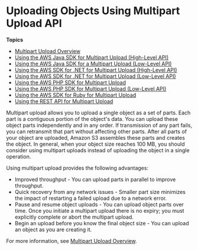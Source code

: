 # Uploading Objects Using Multipart Upload API<a name="uploadobjusingmpu"></a>

**Topics**
+ [Multipart Upload Overview](mpuoverview.mdx)
+ [Using the AWS Java SDK for Multipart Upload \(High\-Level API\)](usingHLmpuJava.mdx)
+ [Using the AWS Java SDK for a Multipart Upload \(Low\-Level API\)](mpListPartsJavaAPI.mdx)
+ [Using the AWS SDK for \.NET for Multipart Upload \(High\-Level API\)](usingHLmpuDotNet.mdx)
+ [Using the AWS SDK for \.NET for Multipart Upload \(Low\-Level API\)](usingLLmpuDotNet.mdx)
+ [Using the AWS PHP SDK for Multipart Upload](usingHLmpuPHP.mdx)
+ [Using the AWS PHP SDK for Multipart Upload \(Low\-Level API\)](usingLLmpuPHP.mdx)
+ [Using the AWS SDK for Ruby for Multipart Upload](uploadobjusingmpu-ruby-sdk.mdx)
+ [Using the REST API for Multipart Upload](UsingRESTAPImpUpload.mdx)

Multipart upload allows you to upload a single object as a set of parts\. Each part is a contiguous portion of the object's data\. You can upload these object parts independently and in any order\. If transmission of any part fails, you can retransmit that part without affecting other parts\. After all parts of your object are uploaded, Amazon S3 assembles these parts and creates the object\. In general, when your object size reaches 100 MB, you should consider using multipart uploads instead of uploading the object in a single operation\.

Using multipart upload provides the following advantages:
+  Improved throughput \- You can upload parts in parallel to improve throughput\. 
+ Quick recovery from any network issues \- Smaller part size minimizes the impact of restarting a failed upload due to a network error\.
+ Pause and resume object uploads \- You can upload object parts over time\. Once you initiate a multipart upload there is no expiry; you must explicitly complete or abort the multipart upload\. 
+ Begin an upload before you know the final object size \- You can upload an object as you are creating it\. 

For more information, see [Multipart Upload Overview](mpuoverview.mdx)\. 